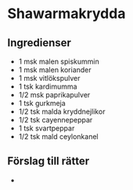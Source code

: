 
# Shawarmakrydda

## Ingredienser

- 1 msk malen spiskummin
- 1 msk malen koriander
- 1 msk vitlökspulver
- 1 tsk kardimumma
- 1/2 msk paprikapulver
- 1 tsk gurkmeja
- 1/2 tsk malda kryddnejlikor
- 1/2 tsk cayennepeppar
- 1 tsk svartpeppar
- 1/2 tsk mald ceylonkanel

## Förslag till rätter

- <InternalLink path="pulled-shawarma" text="Pulled Shawarma" />
